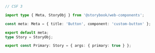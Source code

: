 ```ts
// CSF 3

import type { Meta, StoryObj } from '@storybook/web-components';

const meta: Meta = { title: 'Button', component: 'custom-button' };

export default meta;
type Story = StoryObj;

export const Primary: Story = { args: { primary: true } };
```
